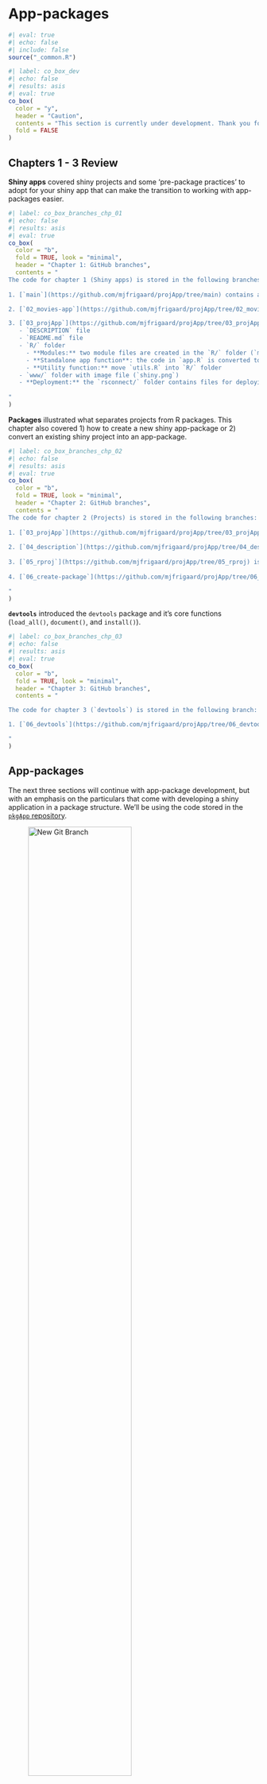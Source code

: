 # App-packages {.unnumbered}

```r
#| eval: true 
#| echo: false 
#| include: false
source("_common.R")
```

```r
#| label: co_box_dev
#| echo: false
#| results: asis
#| eval: true
co_box(
  color = "y",
  header = "Caution",
  contents = "This section is currently under development. Thank you for your patience.", 
  fold = FALSE
)
```

## Chapters 1 - 3 Review 

**Shiny apps** covered shiny projects and some 'pre-package practices' to adopt for your shiny app that can make the transition to working with app-packages easier. 

```r
#| label: co_box_branches_chp_01
#| echo: false
#| results: asis
#| eval: true
co_box(
  color = "b",
  fold = TRUE, look = "minimal",
  header = "Chapter 1: GitHub branches",
  contents = "
The code for chapter 1 (Shiny apps) is stored in the following branches:
  
1. [`main`](https://github.com/mjfrigaard/projApp/tree/main) contains a new shiny app project created from the **New Project Wizard** (with Old Faithful Geyser Data)   

2. [`02_movies-app`](https://github.com/mjfrigaard/projApp/tree/02_movies-app) the boilerplate app in `app.R` is replaced with the code for the movie review application, the `scatter_plot()` utility function is added to `utils.R`, and `movies.RData` is added to the project.

3. [`03_projApp`](https://github.com/mjfrigaard/projApp/tree/03_projApp) contains an 'advanced' shiny app project with the following contents:  
   - `DESCRIPTION` file  
   - `README.md` file   
   - `R/` folder 
     - **Modules:** two module files are created in the `R/` folder (`mod_var_input.R` and `mod_scatter_display.R`)  
     - **Standalone app function**: the code in `app.R` is converted to a standalone app function: `movies_app()`
     - **Utility function:** move `utils.R` into `R/` folder   
   - `www/` folder with image file (`shiny.png`)   
   - **Deployment:** the `rsconnect/` folder contains files for deploying to [shinyapps.io](https://www.shinyapps.io/)
  
"
)
```


**Packages** illustrated what separates projects from R packages. This chapter also covered 1) how to create a new shiny app-package or 2) convert an existing shiny project into an app-package. 

```r
#| label: co_box_branches_chp_02
#| echo: false
#| results: asis
#| eval: true
co_box(
  color = "b",
  fold = TRUE, look = "minimal",
  header = "Chapter 2: GitHub branches",
  contents = "
The code for chapter 2 (Projects) is stored in the following branches:
  
1. [`03_projApp`](https://github.com/mjfrigaard/projApp/tree/03_projApp) is ‘advanced’ package from the previous chapter   
  
2. [`04_description`](https://github.com/mjfrigaard/projApp/tree/04_description) is a branch from `03_projApp` and adds the seven mandatory `DESCRIPTION` fields.  
  
3. [`05_rproj`](https://github.com/mjfrigaard/projApp/tree/05_rproj) is a branch from `04_description` and manually converts the shiny app project to a shiny app-package using the `.Rproj` file.
  
4. [`06_create-package`](https://github.com/mjfrigaard/projApp/tree/06_create-package) is a branch from `03_projApp` and creates a package using `usethis::create_package()`

"
)
```

**`devtools`** introduced the `devtools` package and it's core functions (`load_all()`, `document()`, and `install()`).

```r
#| label: co_box_branches_chp_03
#| echo: false
#| results: asis
#| eval: true
co_box(
  color = "b",
  fold = TRUE, look = "minimal",
  header = "Chapter 3: GitHub branches",
  contents = "

The code for chapter 3 (`devtools`) is stored in the following branch:

1. [`06_devtools`](https://github.com/mjfrigaard/projApp/tree/06_devtools) is a branch from the manually converted app-package in [`05_rproj`](https://github.com/mjfrigaard/projApp/tree/05_rproj)

"
)
```

## App-packages 

The next three sections will continue with app-package development, but with an emphasis on the particulars that come with developing a shiny application in a package structure. We'll be using the code stored in the [`pkgApp` repository](https://github.com/mjfrigaard/pkgApp). 

::: {.column-margin}

![New Git Branch](img/new_branch_ico.png){width='70%'}

The code for the next section is in the  [[`main`](https://github.com/mjfrigaard/pkgApp/tree/main)] branch of the [[`pkgApp`](https://github.com/mjfrigaard/pkgApp)] repo.

:::


```r
#| label: co_box_pkgApp
#| echo: false
#| results: asis
#| eval: true
co_box(
  color = "b",
  fold = FALSE, look = "minimal",
  header = "GitHub [`pkgApp`]:[`main`]",
  contents = "
  
The code for the next section can be found in the `main` branch of the [`pkgApp`](https://github.com/mjfrigaard/pkgApp/tree/main) repo.
  
The `main` branch of `pkgApp` is identical to the [`06_create-package` branch](https://github.com/mjfrigaard/projApp/tree/06_create-package) from the `projApp` repository from the previous section:
  
  `\`\`\bash
  pkgApp [06_create-package]
    ├── DESCRIPTION
    ├── NAMESPACE
    ├── R
    │   ├── mod_scatter_display.R
    │   ├── mod_var_input.R
    │   └── utils.R
    ├── README.md
    ├── app.R
    ├── man
    ├── movies.RData
    ├── pkgApp.Rproj
    └── www
        └── shiny.png
    
    4 directories, 10 files
  `\`\`\
  
The `rsconnect/` folder has been removed because we'll cover deploying `pkgApp` in future sections. 
  
"
  
)
```

A summary of each chapter in this section is provided below. 

### `roxygen2`

1. `roxygen2` basics:
    -   Required tags: `@title`, `@description`, `@details`, `@param`, `@return`, and `@examples`   
    -   App-package considerations for modules and standalone app functions: `@seealso`, `@family`, and `@section`

### Dependencies 

1. Exporting functions from your package namespace   
    -   `@export`/`export()`
    
2. Importing functions from add-on packages into your package namespace  
    -   `@import`/`import()`, `@importFrom`/`importFrom()`   

3. The `Imports:` field in the `DESCRIPTION`

### Data files

-   Documenting data with `roxygen2`: `@format`, `\describe`, `\item`

-   Location of data files: `data/` vs. `data-raw/` vs. `inst/extdata/`

### `inst/` & `www/` 

-   `system.file()`

-   `addResourcePath()`

### Tests 

-   `testthat`

-   `testServer()`

-   `shinytest2`

### Running the app

-   What goes in `app.R`? 